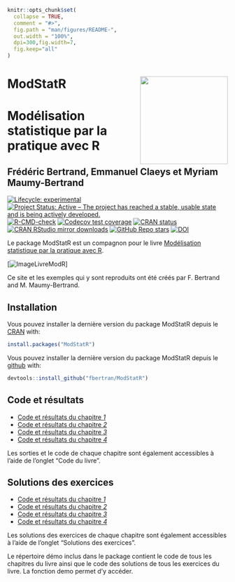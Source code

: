<!-- README.md is generated from README.Rmd. Please edit that file -->

```r
knitr::opts_chunk$set(
  collapse = TRUE,
  comment = "#>",
  fig.path = "man/figures/README-",
  out.width = "100%",
  dpi=300,fig.width=7,
  fig.keep="all"
)
```
# ModStatR <img src="man/figures/logo.png" align="right" width="200"/>

# Modélisation statistique par la pratique avec R
## Frédéric Bertrand, Emmanuel Claeys et Myriam Maumy-Bertrand

<!-- badges: start -->
[![Lifecycle: experimental](https://img.shields.io/badge/lifecycle-stable-green.svg)](https://www.tidyverse.org/lifecycle/#stable)
[![Project Status: Active – The project has reached a stable, usable state and is being actively developed.](https://www.repostatus.org/badges/latest/active.svg)](https://www.repostatus.org/#active)
[![R-CMD-check](https://github.com/fbertran/ModStatR/workflows/R-CMD-check/badge.svg)](https://github.com/fbertran/ModStatR/actions)
[![Codecov test coverage](https://codecov.io/gh/fbertran/ModStatR/branch/master/graph/badge.svg)](https://codecov.io/gh/fbertran/ModStatR?branch=master)
[![CRAN status](https://www.r-pkg.org/badges/version/ModStatR)](https://cran.r-project.org/package=ModStatR)
[![CRAN RStudio mirror downloads](https://cranlogs.r-pkg.org/badges/ModStatR)](https://cran.r-project.org/package=ModStatR)
[![GitHub Repo stars](https://img.shields.io/github/stars/fbertran/ModStatR?style=social)](https://github.com/github/fbertran/)
[![DOI](https://zenodo.org/badge/204068588.svg)](https://zenodo.org/badge/latestdoi/204068588)
<!-- badges: end -->

Le package ModStatR est un compagnon pour le livre [Modélisation statistique par la pratique avec R](https://www.dunod.com/sciences-techniques/modelisation-statistique-par-pratique-avec-r-cours-et-exercices-corriges).


[![ImageLivreModR](https://www.dunod.com/sites/default/files/styles/principal_desktop/public/thumbnails/image/9782100793525-001-X.jpeg)]

Ce site et les exemples qui y sont reproduits ont été créés par F. Bertrand and M. Maumy-Bertrand.

## Installation

Vous pouvez installer la dernière version du package ModStatR depuis le [CRAN](https://CRAN.R-project.org) with:

```r
install.packages("ModStatR")
```

Vous pouvez installer la dernière version du package ModStatR depuis le [github](https://github.com) with:

```r
devtools::install_github("fbertran/ModStatR")
```

## Code et résultats

* [Code et résultats du chapitre *1*](https://fbertran.github.io/ModStatR/articles/Chapitre1.html)
* [Code et résultats du chapitre *2*](https://fbertran.github.io/ModStatR/articles/Chapitre2.html)
* [Code et résultats du chapitre *3*](https://fbertran.github.io/ModStatR/articles/Chapitre3.html)
* [Code et résultats du chapitre *4*](https://fbertran.github.io/ModStatR/articles/Chapitre4.html)

Les sorties et le code de chaque chapitre sont également accessibles à l'aide de l'onglet "Code du livre".

## Solutions des exercices

* [Code et résultats du chapitre *1*](https://fbertran.github.io/ModStatR/articles/SolChapitre1.html)
* [Code et résultats du chapitre *2*](https://fbertran.github.io/ModStatR/articles/SolChapitre1.html)
* [Code et résultats du chapitre *3*](https://fbertran.github.io/ModStatR/articles/SolChapitre1.html)
* [Code et résultats du chapitre *4*](https://fbertran.github.io/ModStatR/articles/SolChapitre1.html)

Les solutions des exercices de chaque chapitre sont également accessibles à l'aide de l'onglet "Solutions des exercices".


Le répertoire démo inclus dans le package contient le code de tous les chapitres du livre ainsi que le code des solutions de tous les exercices du livre. La fonction demo permet d'y accéder.
